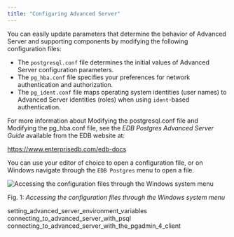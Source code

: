 ```yaml
---
title: "Configuring Advanced Server"
---
```


<div id="configuring_advanced_server" class="registered_link"></div>

You can easily update parameters that determine the behavior of Advanced Server and supporting components by modifying the following configuration files:

-   The `postgresql.conf` file determines the initial values of Advanced Server configuration parameters.
-   The `pg_hba.conf` file specifies your preferences for network authentication and authorization.
-   The `pg_ident.conf` file maps operating system identities (user names) to Advanced Server identities (roles) when using `ident`-based authentication.

For more information about Modifying the postgresql.conf file and Modifying the pg_hba.conf file, see the *EDB Postgres Advanced Server Guide* available from the EDB website at:

<https://www.enterprisedb.com/edb-docs>

You can use your editor of choice to open a configuration file, or on Windows navigate through the `EDB Postgres` menu to open a file.

![Accessing the configuration files through the Windows system menu](../images/accessing_configuration_files.png)

Fig. 1: *Accessing the configuration files through the Windows system menu*

<div class="toctree" maxdepth="3">

setting_advanced_server_environment_variables connecting_to_advanced_server_with_psql connecting_to_advanced_server_with_the_pgadmin_4_client

</div>
